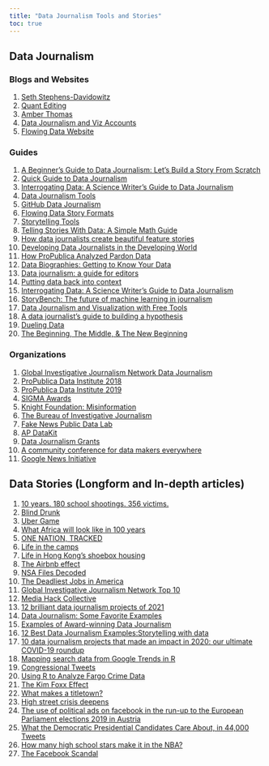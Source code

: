```yaml
---
title: "Data Journalism Tools and Stories"
toc: true
---
```


## Data Journalism

### Blogs and Websites

1)  [Seth Stephens-Davidowitz](http://sethsd.com/research/)
2)  [Quant Editing](https://www.laurabronner.com/quant-editing)
3)  [Amber Thomas](https://pudding.cool/author/amber-thomas/)
4)  [Data Journalism and Viz Accounts](https://www.interhacktives.com/2019/10/28/14-data-journalism-and-data-visualisation-instagram-accounts-to-follow/)
5)  [Flowing Data Website](https://flowingdata.com/)

### Guides

1)  [A Beginner's Guide to Data Journalism: Let's Build a Story From Scratch](https://www.freecodecamp.org/news/data-journalism-isnt-for-the-select-let-s-work-out-a-story-together-from-scratch-dd85b3017f4a/)
2)  [Quick Guide to Data Journalism](https://www.datacamp.com/blog/quick-guide-to-data-journalism)
3)  [Interrogating Data: A Science Writer's Guide to Data Journalism](https://www.theopennotebook.com/2020/07/28/interrogating-data-a-science-writers-guide-to-data-journalism/)
4)  [Data Journalism Tools](https://www.muckrock.com/)
5)  [GitHub Data Journalism](https://github.com/search?q=data+journalism)
6)  [Flowing Data Story Formats](https://flowingdata.com/2019/06/17/story-formats-for-data/)
7)  [Storytelling Tools](https://shorthand.com/the-craft/visual-storytelling-tools/index.html)
8)  [Telling Stories With Data: A Simple Math Guide](https://medium.datadriveninvestor.com/journalism-in-the-data-driven-world-a-simple-math-guide-32d106fc3041)
9)  [How data journalists create beautiful feature stories](https://shorthand.com/the-craft/how-data-journalists-create-beautiful-feature-stories/index.html)
10) [Developing Data Journalists in the Developing World](https://source.opennews.org/articles/developing-data-journalists-developing-world)
11) [How ProPublica Analyzed Pardon Data](https://www.propublica.org/article/how-propublica-analyzed-pardon-data)
12) [Data Biographies: Getting to Know Your Data](https://gijn.org/2017/03/27/data-biographies-getting-to-know-your-data/)
13) [Data journalism: a guide for editors](https://datajournalism.com/read/longreads/data-journalism-a-guide-for-editors)
14) [Putting data back into context](https://datajournalism.com/read/longreads/putting-data-back-into-context)
15) [Interrogating Data: A Science Writer's Guide to Data Journalism](https://www.theopennotebook.com/2020/07/28/interrogating-data-a-science-writers-guide-to-data-journalism/)
16) [StoryBench: The future of machine learning in journalism](https://www.storybench.org/the-future-of-machine-learning-in-journalism/)
17) [Data Journalism and Visualization with Free Tools](https://journalismcourses.org/course/dataviz/)
18) [A data journalist's guide to building a hypothesis](https://datajournalism.com/read/longreads/hypothesis-data-journalism)
19) [Dueling Data](http://duelingdata.blogspot.com/)
20) [The Beginning, The Middle, & The New Beginning](https://old.duncangeere.com/newbeginning/)

### Organizations

1)  [Global Investigative Journalism Network Data Journalism](https://gijn.org/data-journalism/)
2)  [ProPublica Data Institute 2018](https://github.com/propublica/data-institute-2018)
3)  [ProPublica Data Institute 2019](https://github.com/propublica/data-institute-2019)
4)  [SIGMA Awards](https://sigmaawards.org/projects/)
5)  [Knight Foundation: Misinformation](https://knightfoundation.org/features/misinfo/)
6)  [The Bureau of Investigative Journalism](https://www.thebureauinvestigates.com/)
7)  [Fake News Public Data Lab](https://fakenews.publicdatalab.org/)
8)  [AP DataKit](http://datakit.ap.org/)
9)  [Data Journalism Grants](https://pulitzercenter.org/grants-fellowships/opportunities-journalists/data-journalism-grants)
10) [A community conference for data makers everywhere](https://csvconf.com/)
11) [Google News Initiative](https://newsinitiative.withgoogle.com/resources/journalism/data-journalism/)

## Data Stories (Longform and In-depth articles)

1)  [10 years. 180 school shootings. 356 victims.](https://edition.cnn.com/interactive/2019/07/us/ten-years-of-school-shootings-trnd/)
2)  [Blind Drunk](https://nmindepth.com/2022/blind-drunk/)
3)  [Uber Game](https://ig.ft.com/uber-game/)
4)  [What Africa will look like in 100 years](https://s.telegraph.co.uk/graphics/projects/Africa-in-100-years/)
5)  [ONE NATION, TRACKED](https://www.nytimes.com/interactive/2019/12/19/opinion/location-tracking-cell-phone.html)
6)  [Life in the camps](http://fingfx.thomsonreuters.com/gfx/rngs/MYANMAR-ROHINGYA/010051VB46G/index.html)
7)  [Life in Hong Kong's shoebox housing](https://multimedia.scmp.com/infographics/news/hong-kong/article/3180601/subdivided-flats/index.html)
8)  [The Airbnb effect](https://www.sfchronicle.com/airbnb-impact-san-francisco-2015/)
9)  [NSA Files Decoded](https://www.theguardian.com/world/interactive/2013/nov/01/snowden-nsa-files-surveillance-revelations-decoded#section/1)
10) [The Deadliest Jobs in America](https://www.bloomberg.com/graphics/2015-dangerous-jobs/)
11) [Global Investigative Journalism Network Top 10](https://gijn.org/2022/07/29/data-journalism-top-10-kids-fashion-stereotypes-economic-sandwich-index-immigration-profits-and-florence-nightingales-graphics/)
12) [Media Hack Collective](https://mediahack.co.za/)
13) [12 brilliant data journalism projects of 2021](https://datajournalism.com/read/blog/best-data-journalism-projects-2021)
14) [Data Journalism: Some Favorite Examples](https://datajournalism.com/read/handbook/one/introduction/some-favorite-examples)
15) [Examples of Award-winning Data Journalism](https://sites.lib.uh.edu/datajournalism/overview/examples-of-award-winning-data-journalism/)
16) [12 Best Data Journalism Examples:Storytelling with data](https://nocodewebscraping.com/data-journalism-examples/)
17) [10 data journalism projects that made an impact in 2020: our ultimate COVID-19 roundup](https://datajournalism.com/read/longreads/covid-19-data-journalism)
18) [Mapping search data from Google Trends in R](https://www.storybench.org/mapping-search-data-from-google-trends-in-r/)
19) [Congressional Tweets](https://congress.pudding.cool/)
20) [Using R to Analyze Fargo Crime Data](https://technistema.com/posts/using-r-to-analyze-fargo-crime-data/)
21) [The Kim Foxx Effect](https://pudding.cool/2019/10/prosecutors/)
22) [What makes a titletown?](https://pudding.cool/2018/11/titletowns/)
23) [High street crisis deepens](https://www.theguardian.com/cities/ng-interactive/2019/jan/30/high-street-crisis-town-centres-lose-8-of-shops-in-five-years)
24) [The use of political ads on facebook in the run-up to the European Parliament elections 2019 in Austria](https://rpubs.com/zoowalk/FB_EP2019/)
25) [What the Democratic Presidential Candidates Care About, in 44,000 Tweets](https://www.bloomberg.com/graphics/2020-democratic-presidential-candidate-policies/)
26) [How many high school stars make it in the NBA?](https://pudding.cool/2019/03/hype/)
27) [The Facebook Scandal](https://www.liip.ch/en/blog/the-facebook-scandal-or-how-to-predict-psychological-traits-from-facebook-likes)
